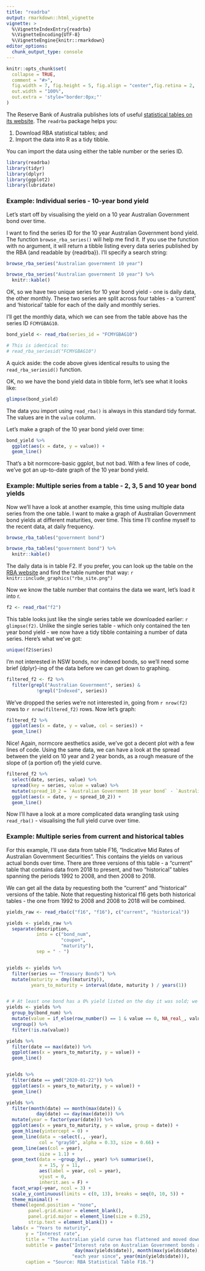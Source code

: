 ```yaml
---
title: "readrba"
output: rmarkdown::html_vignette
vignette: >
  %\VignetteIndexEntry{readrba}
  %\VignetteEncoding{UTF-8}
  %\VignetteEngine{knitr::rmarkdown}
editor_options: 
  chunk_output_type: console
---
```


```r
knitr::opts_chunk$set(
  collapse = TRUE,
  comment = "#>",
  fig.width = 7, fig.height = 5, fig.align = "center",fig.retina = 2,
  out.width = "100%",
  out.extra = 'style="border:0px;"'
)
```

The Reserve Bank of Australia publishes lots of useful [statistical tables on its website](https://rba.gov.au/statistics/tables/). The `readrba` package helps you:

1. Download RBA statistical tables; and
2. Import the data into R as a tidy tibble. 

You can import the data using either the table number or the series ID. 



```r
library(readrba)
library(tidyr)
library(dplyr)
library(ggplot2)
library(lubridate)
```
### Example: Individual series - 10-year bond yield
Let's start off by visualising the yield on a 10 year Australian Government bond over time. 

I want to find the series ID for the 10 year Australian Government bond yield. The function `browse_rba_series()` will help me find it. If you use the function with no argument, it will return a tibble listing every data series published by the RBA (and readable by {readrba}). I'll specify a search string:

```r
browse_rba_series("Australian government 10 year")
```
```r
browse_rba_series("Australian government 10 year") %>%
  knitr::kable()
```

OK, so we have two unique series for 10 year bond yield - one is daily data, the other monthly. These two series are split across four tables - a 'current' and 'historical' table for each of the daily and monthly series.

I'll get the monthly data, which we can see from the table above has the series ID `FCMYGBAG10`. 

```r
bond_yield <- read_rba(series_id = "FCMYGBAG10")

# This is identical to:
# read_rba_seriesid("FCMYGBAG10")
```

A quick aside: the code above gives identical results to using the `read_rba_seriesid()` function.

OK, no we have the bond yield data in tibble form, let's see what it looks like:

```r
glimpse(bond_yield)
```

The data you import using `read_rba()` is always in this standard tidy format. The values are in the `value` column. 

Let's make a graph of the 10 year bond yield over time:

```r
bond_yield %>%
  ggplot(aes(x = date, y = value)) +
  geom_line()

```

That's a bit normcore-basic ggplot, but not bad. With a few lines of code, we've got an up-to-date graph of the 10 year bond yield.

### Example: Multiple series from a table - 2, 3, 5 and 10 year bond yields
Now we'll have a look at another example, this time using multiple data series from the one table. I want to make a graph of Australian Government bond yields at different maturities, over time. This time I'll confine myself to the recent data, at daily frequency. 

```r
browse_rba_tables("government bond")
```
```r
browse_rba_tables("government bond") %>%
  knitr::kable()
```

The daily data is in table F2. If you prefer, you can look up the table on the [RBA website](https://www.rba.gov.au/statistics/tables/) and find the table number that way:
`r knitr::include_graphics("rba_site.png")`

Now we know the table number that contains the data we want, let's load it into r.

```r
f2 <- read_rba("f2")
```

This table looks just like the single series table we downloaded earlier: `r glimpse(f2)`. Unlike the single series table - which only contained the ten year bond yield - we now have a tidy tibble containing a number of data series. Here's what we've got: 
```r
unique(f2$series)
```

I'm not interested in NSW bonds, nor indexed bonds, so we'll need some brief {dplyr}-ing of the data before we can get down to graphing.

```r
filtered_f2 <- f2 %>%
  filter(grepl("Australian Government", series) &
           !grepl("Indexed", series))
```

We've dropped the series we're not interested in, going from `r nrow(f2)` rows to `r nrow(filtered_f2)` rows. Now let's graph:

```r
filtered_f2 %>%
  ggplot(aes(x = date, y = value, col = series)) +
  geom_line()

```

Nice! Again, normcore aesthetics aside, we've got a decent plot with a few lines of code. Using the same data, we can have a look at the spread between the yield on 10 year and 2 year bonds, as a rough measure of the slope of (a portion of) the yield curve.

```r
filtered_f2 %>%
  select(date, series, value) %>%
  spread(key = series, value = value) %>%
  mutate(spread_10_2 = `Australian Government 10 year bond` - `Australian Government 2 year bond`) %>%
  ggplot(aes(x = date, y = spread_10_2)) +
  geom_line()
```

Now I'll have a look at a more complicated data wrangling task using `read_rba()` - visualising the full yield curve over time.

### Example: Multiple series from current and historical tables

For this example, I'll use data from table F16, "Indicative Mid Rates of Australian Government Securities". This contains the yields on various actual bonds over time. There are three versions of this table - a "current" table that contains data from 2018 to present, and two "historical" tables spanning the periods 1992 to 2008, and then 2008 to 2018. 

We can get all the data by requesting both the "current" and "historical" versions of the table. Note that requesting historical f16 gets both historical tables - the one from 1992 to 2008 and 2008 to 2018 will be combined.
```r
yields_raw <- read_rba(c("f16", "f16"), c("current", "historical"))
```



```r

yields <- yields_raw %>%
  separate(description,
           into = c("bond_num",
                    "coupon",
                    "maturity"),
           sep = " - ")


yields <- yields %>%
  filter(series == "Treasury Bonds") %>%
  mutate(maturity = dmy((maturity)),
         years_to_maturity = interval(date, maturity ) / years(1))


# # At least one bond has a 0% yield listed on the day it was sold; we want to remove this
yields <- yields %>%
  group_by(bond_num) %>%
  mutate(value = if_else(row_number() == 1 & value == 0, NA_real_, value)) %>%
  ungroup() %>%
  filter(!is.na(value))
```


```r

yields %>%
  filter(date == max(date)) %>%
  ggplot(aes(x = years_to_maturity, y = value)) +
  geom_line() 


yields %>%
  filter(date == ymd("2020-01-22")) %>%
  ggplot(aes(x = years_to_maturity, y = value)) +
  geom_line()
```

```r
yields %>%
  filter(month(date) == month(max(date)) & 
           day(date) == day(max(date))) %>%
  mutate(year = factor(year(date))) %>%
  ggplot(aes(x = years_to_maturity, y = value, group = date)) +
  geom_hline(yintercept = 0) +
  geom_line(data = ~select(., -year),
            col = "gray50", alpha = 0.33, size = 0.66) +
  geom_line(aes(col = year),
            size = 1.1) +
  geom_text(data = ~group_by(., year) %>% summarise(),
            x = 15, y = 11, 
            aes(label = year, col = year),
            vjust = 0,
            inherit.aes = F) +
  facet_wrap(~year, ncol = 3) +
  scale_y_continuous(limits = c(0, 13), breaks = seq(0, 10, 5)) +
  theme_minimal() +
  theme(legend.position = "none",
        panel.grid.minor = element_blank(),
        panel.grid.major = element_line(size = 0.25),
        strip.text = element_blank()) +
  labs(x = "Years to maturity",
       y = "Interest rate",
       title = "The Australian yield curve has flattened and moved down",
       subtitle = paste("Interest rate on Australian Government bonds at various maturities\nas at",
                         day(max(yields$date)), month(max(yields$date), label = TRUE, abbr = FALSE),
                        "each year since", year(min(yields$date))),
       caption = "Source: RBA Statistical Table F16.")


```
